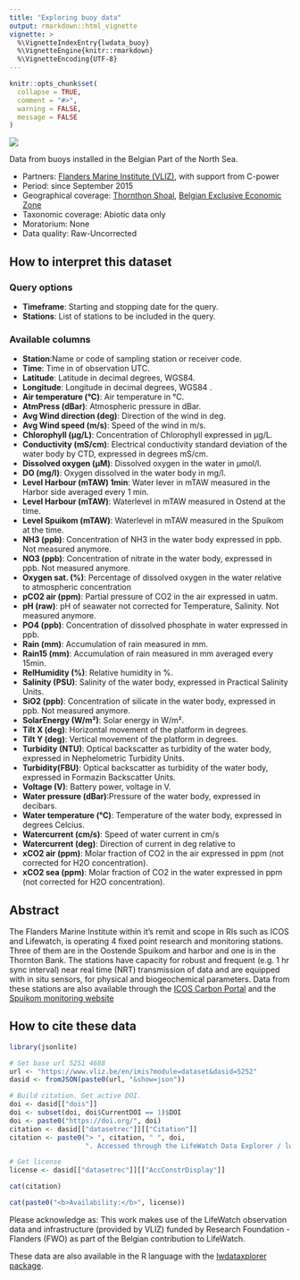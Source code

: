 ```yaml
---
title: "Exploring buoy data"
output: rmarkdown::html_vignette
vignette: >
  %\VignetteIndexEntry{lwdata_buoy}
  %\VignetteEngine{knitr::rmarkdown}
  %\VignetteEncoding{UTF-8}
---
```


```r
knitr::opts_chunk$set(
  collapse = TRUE,
  comment = "#>",
  warning = FALSE,
  message = FALSE
)
```

<img src='lwde_buoy.png' class='rightimg'/>

Data from buoys installed in the Belgian Part of the North Sea.

- Partners: [Flanders Marine Institute (VLIZ)](https://www.vliz.be/en/imis?module=institute&insid=36), with support from C-power
- Period: since September 2015
- Geographical coverage: [Thornthon Shoal](https://marineregions.org/gazetteer.php?p=details&id=2438), [Belgian Exclusive Economic Zone](https://www.marineregions.org/gazetteer.php?p=details&id=3293)
- Taxonomic coverage: Abiotic data only
- Moratorium: None
- Data quality: Raw-Uncorrected
 
## How to interpret this dataset
 
### Query options
* **Timeframe**: Starting and stopping date for the query.
* **Stations**:  List of stations to be included in the query.
 
### Available columns
* **Station**:Name or code of sampling station or receiver code.               
* **Time**: Time in of observation UTC.               
* **Latitude**: Latitude in decimal degrees, WGS84.               
* **Longitude**: Longitude in decimal degrees, WGS84 .               
* **Air temperature (°C)**: Air temperature in °C.   
* **AtmPress (dBar)**: Atmospheric pressure in dBar.
* **Avg Wind direction (deg)**: Direction of the wind in deg.
* **Avg Wind speed (m/s)**: Speed of the wind in m/s.    
* **Chlorophyll (µg/L)**: Concentration of Chlorophyll expressed in µg/L.  
* **Conductivity (mS/cm)**:  Electrical conductivity standard deviation of the water body by CTD, expressed in degrees mS/cm.
* **Dissolved oxygen (µM)**: Dissolved oxygen in the water in µmol/l.
* **DO (mg/l)**: Oxygen dissolved in the water body in mg/l.               
* **Level Harbour (mTAW) 1min**: Water lever in mTAW measured in the Harbor side averaged every 1 min.
* **Level Harbour (mTAW)**: Waterlevel in mTAW measured in Ostend at the time.    
* **Level Spuikom (mTAW)**: Waterlevel in mTAW measured in the Spuikom at the time.
* **NH3 (ppb)**: Concentration of NH3 in the water body expressed in ppb. Not measured anymore.               
* **NO3 (ppb)**: Concentration of nitrate in the water body, expressed in ppb. Not measured anymore.
* **Oxygen sat. (%)**: Percentage of dissolved oxygen in the water relative to atmospheric concentration       
* **pCO2 air (ppm)**: Partial pressure of CO2 in the air expressed in uatm.
* **pH (raw)**: pH of seawater not corrected for Temperature, Salinity. Not measured anymore.                
* **PO4 (ppb)**:  Concentration of dissolved phosphate in water expressed in ppb.
* **Rain (mm)**: Accumulation of rain measured in mm.               
* **Rain15 (mm)**: Accumulation of rain measured in mm averaged every 15min.           
* **RelHumidity (%)**: Relative humidity in %.            
* **Salinity (PSU)**: Salinity of the water body, expressed in Practical Salinity Units.          
* **SiO2 (ppb)**: Concentration of silicate in the water body, expressed in ppb. Not measured anymore.
* **SolarEnergy (W/m²)**: Solar energy in W/m².      
* **Tilt X (deg)**: Horizontal movement of the platform in degrees.
* **Tilt Y (deg)**: Vertical movement of the platform in degrees.
* **Turbidity (NTU)**: Optical backscatter as turbidity of the water body, expressed in Nephelometric Turbidity Units.
* **Turbidity(FBU)**:  Optical backscatter as turbidity of the water body, expressed in Formazin Backscatter Units.
* **Voltage (V)**: Battery power, voltage in V.             
* **Water pressure (dBar)**:Pressure of the water body, expressed in decibars.  
* **Water temperature (°C)**: Temperature of the water body, expressed in degrees Celcius.  
* **Watercurrent (cm/s)**: Speed of water current in cm/s     
* **Watercurrent (deg)**: Direction of current in deg relative to       
* **xCO2 air (ppm)**: Molar fraction of CO2 in the air expressed in ppm (not corrected for H2O concentration).    
* **xCO2 sea (ppm)**: Molar fraction of CO2 in the water expressed in ppm (not corrected for H2O concentration).



## Abstract
The Flanders Marine Institute within it’s remit and scope in RIs such as ICOS and Lifewatch, is operating 4 fixed point research and monitoring stations. Three of them are in the Oostende Spuikom and harbor and one is in the Thornton Bank. The stations have capacity for robust and frequent (e.g. 1 hr sync interval) near real time (NRT) transmission of data and are equipped with in situ sensors, for physical and biogeochemical parameters. Data from these stations are also available through the [ICOS Carbon Portal](https://data.icos-cp.eu/portal/#%7B%22route%22%3A%22metadata%22%2C%22id%22%3A%22n94jijAEWH95fMNn8Mwd4I0M%22%7D) and the [Spuikom monitoring website](https://www.vliz.be/spuikom/metingen) 
 
## How to cite these data

```r
library(jsonlite)

# Set base url 5251 4688
url <- "https://www.vliz.be/en/imis?module=dataset&dasid=5252"
dasid <- fromJSON(paste0(url, "&show=json"))

# Build citation. Get active DOI.
doi <- dasid[["dois"]]
doi <- subset(doi, doi$CurrentDOI == 1)$DOI
doi <- paste0("https://doi.org/", doi)
citation <- dasid[["datasetrec"]][["Citation"]]
citation <- paste0("> ", citation, " ", doi, 
                   ". Accessed through the LifeWatch Data Explorer / lwdataexplorer R package.")

# Get license
license <- dasid[["datasetrec"]][["AccConstrDisplay"]]
```

```r
cat(citation)
```

```r
cat(paste0("<b>Availability:</b>", license))
```

Please acknowledge as: This work makes use of the LifeWatch observation data and infrastructure (provided by VLIZ) funded by Research Foundation - Flanders (FWO) as part of the Belgian contribution to LifeWatch.

These data are also available in the R language with the [lwdataxplorer package](https://lifewatch.github.io/lwdataexplorer/).

